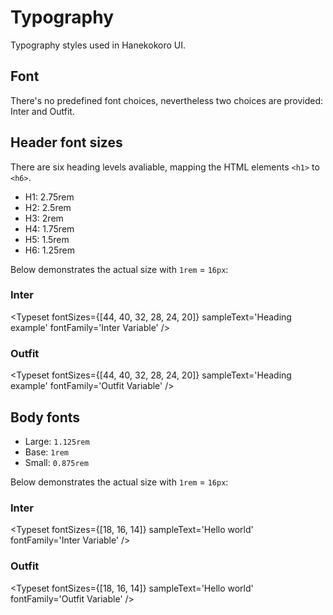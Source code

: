 
<Meta title='Typography' />

# Typography

Typography styles used in Hanekokoro UI.

## Font

There's no predefined font choices, nevertheless two choices are provided: Inter and Outfit.

## Header font sizes

There are six heading levels avaliable, mapping the HTML elements `<h1>` to `<h6>`.

* H1: 2.75rem
* H2: 2.5rem
* H3: 2rem
* H4: 1.75rem
* H5: 1.5rem
* H6: 1.25rem

Below demonstrates the actual size with `1rem` = `16px`:

### Inter

<Typeset
  fontSizes={[44, 40, 32, 28, 24, 20]}
  sampleText='Heading example'
  fontFamily='Inter Variable'
/>

### Outfit

<Typeset
  fontSizes={[44, 40, 32, 28, 24, 20]}
  sampleText='Heading example'
  fontFamily='Outfit Variable'
/>

## Body fonts

* Large: `1.125rem`
* Base: `1rem`
* Small: `0.875rem`

Below demonstrates the actual size with `1rem` = `16px`:

### Inter

<Typeset
  fontSizes={[18, 16, 14]}
  sampleText='Hello world'
  fontFamily='Inter Variable'
/>

### Outfit

<Typeset
  fontSizes={[18, 16, 14]}
  sampleText='Hello world'
  fontFamily='Outfit Variable'
/>

